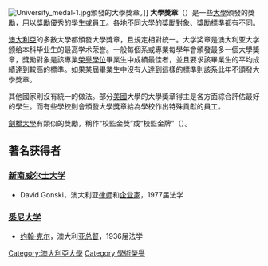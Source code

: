 {{unreferenced|time=2013-06-08T07:06:29+00:00}}
[[File:University_medal-1.jpg|thumb]]頒發的大學獎章。]]
'''大學獎章'''（{{lang-en|University Medal}}）是一些[[大學|大學]]頒發的獎勵，用以獎勵優秀的學生或員工。各地不同大學的獎勵對象、獎勵標準都有不同。

[[澳大利亞|澳大利亞]]的多數大學都頒發大學獎章，且規定相對統一。大学奖章是澳大利亚大学颁给本科毕业生的最高学术荣誉。一般每個系或專業每學年會頒發最多一個大學獎章，獎勵對象是該專業[[榮譽學位|榮譽學位]]畢業生中成績最佳者，並且要求該畢業生的平均成績達到較高的標準。如果某屆畢業生中沒有人達到這樣的標準則該系此年不頒發大學獎章。

其他國家則沒有統一的做法。部分[[美國|美國]]大學的大學獎章得主是各方面綜合評估最好的學生。而有些學校則會頒發大學獎章給為學校作出特殊貢獻的員工。

[[劍橋大學|劍橋大學]]有類似的獎勵，稱作“校監金獎”或“校監金牌”（{{lang-en|Chancellor's Gold Medal}}）。

==著名获得者==
===[[新南威尔士大学|新南威尔士大学]]===
*David Gonski，澳大利亚[[律师|律师]]和[[企业家|企业家]]，1977届法学
===[[悉尼大学|悉尼大学]]===
*[[约翰·克尔_(总督)|约翰·克尔]]，澳大利亚[[总督|总督]]，1936届法学

[[Category:澳大利亞大學|Category:澳大利亞大學]]
[[Category:學術榮譽|Category:學術榮譽]]